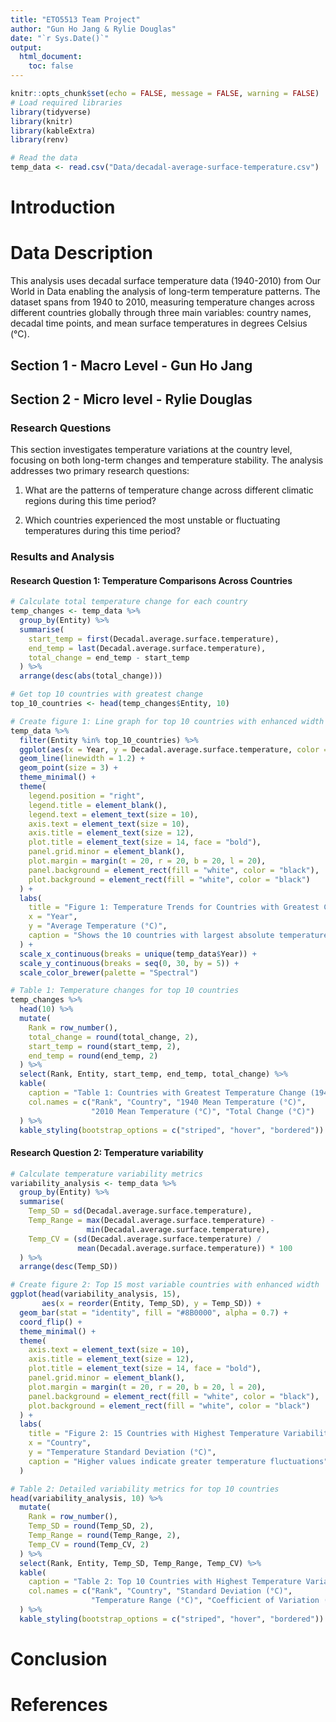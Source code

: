 ```yaml
---
title: "ETO5513 Team Project"
author: "Gun Ho Jang & Rylie Douglas"
date: "`r Sys.Date()`"
output: 
  html_document:
    toc: false
---
```


```r
knitr::opts_chunk$set(echo = FALSE, message = FALSE, warning = FALSE)
# Load required libraries
library(tidyverse)
library(knitr)
library(kableExtra)
library(renv)
```

```r
# Read the data
temp_data <- read.csv("Data/decadal-average-surface-temperature.csv")
```
# Introduction

# Data Description
This analysis uses decadal surface temperature data (1940-2010) from Our World in Data enabling the analysis of long-term temperature patterns. The dataset spans from 1940 to 2010, measuring temperature changes across different countries globally through three main variables: country names, decadal time points, and mean surface temperatures in degrees Celsius (°C).

## Section 1 - Macro Level - Gun Ho Jang


## Section 2 - Micro level - Rylie Douglas
### Research Questions
This section investigates temperature variations at the country level, focusing on both long-term changes and temperature stability. The analysis addresses two primary research questions:

1. What are the patterns of temperature change across different climatic regions during this time period?

2. Which countries experienced the most unstable or fluctuating temperatures during this time period?

### Results and Analysis

#### Research Question 1: Temperature Comparisons Across Countries

```r
# Calculate total temperature change for each country
temp_changes <- temp_data %>%
  group_by(Entity) %>%
  summarise(
    start_temp = first(Decadal.average.surface.temperature),
    end_temp = last(Decadal.average.surface.temperature),
    total_change = end_temp - start_temp
  ) %>%
  arrange(desc(abs(total_change)))

# Get top 10 countries with greatest change
top_10_countries <- head(temp_changes$Entity, 10)

# Create figure 1: Line graph for top 10 countries with enhanced width
temp_data %>%
  filter(Entity %in% top_10_countries) %>%
  ggplot(aes(x = Year, y = Decadal.average.surface.temperature, color = Entity)) +
  geom_line(linewidth = 1.2) +
  geom_point(size = 3) +
  theme_minimal() +
  theme(
    legend.position = "right",
    legend.title = element_blank(),
    legend.text = element_text(size = 10),
    axis.text = element_text(size = 10),
    axis.title = element_text(size = 12),
    plot.title = element_text(size = 14, face = "bold"),
    panel.grid.minor = element_blank(),
    plot.margin = margin(t = 20, r = 20, b = 20, l = 20),
    panel.background = element_rect(fill = "white", color = "black"),
    plot.background = element_rect(fill = "white", color = "black")
  ) +
  labs(
    title = "Figure 1: Temperature Trends for Countries with Greatest Change (1940-2010)",
    x = "Year",
    y = "Average Temperature (°C)",
    caption = "Shows the 10 countries with largest absolute temperature change"
  ) +
  scale_x_continuous(breaks = unique(temp_data$Year)) +
  scale_y_continuous(breaks = seq(0, 30, by = 5)) +
  scale_color_brewer(palette = "Spectral")
```

```r
# Table 1: Temperature changes for top 10 countries
temp_changes %>%
  head(10) %>%
  mutate(
    Rank = row_number(),
    total_change = round(total_change, 2),
    start_temp = round(start_temp, 2),
    end_temp = round(end_temp, 2)
  ) %>%
  select(Rank, Entity, start_temp, end_temp, total_change) %>%
  kable(
    caption = "Table 1: Countries with Greatest Temperature Change (1940-2010)",
    col.names = c("Rank", "Country", "1940 Mean Temperature (°C)",
                  "2010 Mean Temperature (°C)", "Total Change (°C)")
  ) %>%
  kable_styling(bootstrap_options = c("striped", "hover", "bordered"))
```
#### Research Question 2: Temperature variability
```r
# Calculate temperature variability metrics
variability_analysis <- temp_data %>%
  group_by(Entity) %>%
  summarise(
    Temp_SD = sd(Decadal.average.surface.temperature),
    Temp_Range = max(Decadal.average.surface.temperature) - 
                 min(Decadal.average.surface.temperature),
    Temp_CV = (sd(Decadal.average.surface.temperature) / 
               mean(Decadal.average.surface.temperature)) * 100
  ) %>%
  arrange(desc(Temp_SD))

# Create figure 2: Top 15 most variable countries with enhanced width
ggplot(head(variability_analysis, 15),
       aes(x = reorder(Entity, Temp_SD), y = Temp_SD)) +
  geom_bar(stat = "identity", fill = "#8B0000", alpha = 0.7) +
  coord_flip() +
  theme_minimal() +
  theme(
    axis.text = element_text(size = 10),
    axis.title = element_text(size = 12),
    plot.title = element_text(size = 14, face = "bold"),
    panel.grid.minor = element_blank(),
    plot.margin = margin(t = 20, r = 20, b = 20, l = 20),
    panel.background = element_rect(fill = "white", color = "black"),
    plot.background = element_rect(fill = "white", color = "black")
  ) +
  labs(
    title = "Figure 2: 15 Countries with Highest Temperature Variability",
    x = "Country",
    y = "Temperature Standard Deviation (°C)",
    caption = "Higher values indicate greater temperature fluctuations"
  )
```
```r
# Table 2: Detailed variability metrics for top 10 countries
head(variability_analysis, 10) %>%
  mutate(
    Rank = row_number(),
    Temp_SD = round(Temp_SD, 2),
    Temp_Range = round(Temp_Range, 2),
    Temp_CV = round(Temp_CV, 2)
  ) %>%
  select(Rank, Entity, Temp_SD, Temp_Range, Temp_CV) %>%
  kable(
    caption = "Table 2: Top 10 Countries with Highest Temperature Variability",
    col.names = c("Rank", "Country", "Standard Deviation (°C)",
                  "Temperature Range (°C)", "Coefficient of Variation (%)")
  ) %>%
  kable_styling(bootstrap_options = c("striped", "hover", "bordered"))
```
# Conclusion

# References